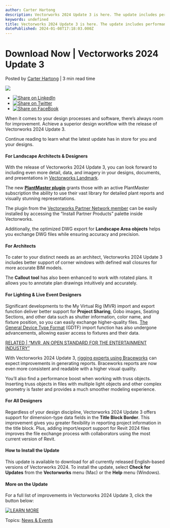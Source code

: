 ```yaml
---
author: Carter Hartong
description: Vectorworks 2024 Update 3 is here. The update includes performance improvements and a new integration with PlantMaster, an online plant database.
keywords: undefined
title: Vectorworks 2024 Update 3 is here. The update includes performance improvements and a new integration with PlantMaster, an online plant database. 
datePublished: 2024-01-08T17:18:03.000Z
---
```

  

# Download Now | Vectorworks 2024 Update 3

 Posted by [Carter Hartong](https://blog.vectorworks.net/author/carter-hartong) | 3 min read time 

![](https://blog.vectorworks.net/hubfs/Blog%20Images/2023%20Blog%20Images/10_VW24%20Update%201/2308-vectorworks-2024-launch-signature-images-design-suite%20%281%29.png) 

* [![Share on LinkedIn](https://2659751.fs1.hubspotusercontent-na1.net/hubfs/2659751/michaelDemo/share-LI.png)](http://www.linkedin.com/shareArticle?mini=true&url=https%3A%2F%2Fblog.vectorworks.net%2Fupdates-improvements-in-vectorworks-2024-update-3)
* [![Share on Twitter](https://2659751.fs1.hubspotusercontent-na1.net/hubfs/2659751/michaelDemo/share-TW.png)](https://www.twitter.com/share?text=Download%20Now%20|%20Vectorworks%202024%20Update%203&url=https%3A%2F%2Fblog.vectorworks.net%2Fupdates-improvements-in-vectorworks-2024-update-3&via=PMGTweets)
* [![Share on FaceBook](https://2659751.fs1.hubspotusercontent-na1.net/hubfs/2659751/michaelDemo/share-FB.png)](https://www.facebook.com/sharer/sharer.php?u=https%3A%2F%2Fblog.vectorworks.net%2Fupdates-improvements-in-vectorworks-2024-update-3)

When it comes to your design processes and software, there’s always room for improvement. Achieve a superior design workflow with the release of Vectorworks 2024 Update 3.

Continue reading to learn what the latest update has in store for you and your designs.

#### For Landscape Architects & Designers

With the release of Vectorworks 2024 Update 3, you can look forward to including even more detail, data, and imagery in your designs, documents, and presentations in [Vectorworks Landmark](https://www.vectorworks.net/landmark?utm%5Fmedium=pr&utm%5Fsource=coverage&utm%5Fcontent=vectorworks-2024-update-3).

The new **[PlantMaster plugin](https://plantmaster.com/)** grants those with an active PlantMaster subscription the ability to use their vast library for detailed plant reports and visually stunning representations.

The plugin from the [Vectorworks Partner Network member](https://www.vectorworks.net/community/partner-network?utm%5Fmedium=pr&utm%5Fsource=coverage&utm%5Fcontent=vectorworks-2024-update-3) can be easily installed by accessing the “Install Partner Products” palette inside Vectorworks.

Additionally, the optimized DWG export for **Landscape Area objects** helps you exchange DWG files while ensuring accuracy and precision.

#### For Architects

To cater to your distinct needs as an architect, Vectorworks 2024 Update 3 includes better support of corner windows with defined wall closures for more accurate BIM models.

The **Callout tool** has also been enhanced to work with rotated plans. It allows you to annotate plan drawings intuitively and accurately.

#### For Lighting & Live Event Designers

Significant developments to the My Virtual Rig (MVR) import and export function deliver better support for **Project Sharing**, Gobo images, Seating Sections, and other data such as shutter information, color name, and fixture position, so you can easily exchange higher-quality files. [The General Device Type Format](https://gdtf-share.com/) (GDTF) import function has also undergone advancements, allowing easier access to fixtures and their data.

[RELATED | “MVR, AN OPEN STANDARD FOR THE ENTERTAINMENT INDUSTRY”](../../../net/vectorworks/blog/din-spec-15801-mvr.html)

With Vectorworks 2024 Update 3, [rigging experts using Braceworks](../../../net/vectorworks/blog/brace-yourself-3-tips-on-starting-in-braceworks.html) can expect improvements in generating reports. Braceworks reports are now even more consistent and readable with a higher visual quality.

You’ll also find a performance boost when working with truss objects. Inserting truss objects in files with multiple light objects and other complex geometry is faster and provides a much smoother modeling experience.

#### For All Designers

Regardless of your design discipline, Vectorworks 2024 Update 3 offers support for dimension-type data fields in the **Title Block Border**. This improvement gives you greater flexibility in reporting project information in the title block. Plus, adding import/export support for Revit 2024 files improves the file exchange process with collaborators using the most current version of Revit.

#### How to Install the Update

This update is available to download for all currently released English-based versions of Vectorworks 2024\. To install the update, select **Check for Updates** from the **Vectorworks** menu (Mac) or the **Help** menu (Windows).

#### More on the Update 

For a full list of improvements in Vectorworks 2024 Update 3, click the button below:

[![LEARN MORE](https://no-cache.hubspot.com/cta/default/3018241/d2265b9c-ebd0-4ffb-bf47-62afc89d436e.png)](https://cta-redirect.hubspot.com/cta/redirect/3018241/d2265b9c-ebd0-4ffb-bf47-62afc89d436e) 

 Topics: [News & Events](https://blog.vectorworks.net/topic/news-events) 

  